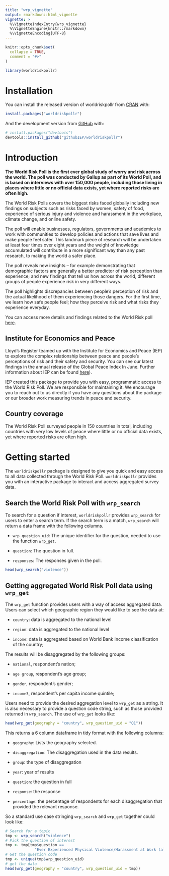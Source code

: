 ```yaml
---
title: "wrp_vignette"
output: rmarkdown::html_vignette
vignette: >
  %\VignetteIndexEntry{wrp_vignette}
  %\VignetteEngine{knitr::rmarkdown}
  %\VignetteEncoding{UTF-8}
---
```


```r
knitr::opts_chunk$set(
  collapse = TRUE,
  comment = "#>"
)
```

```r
library(worldriskpollr)
```

# Installation

You can install the released version of worldriskpollr from [CRAN](https://CRAN.R-project.org) with:

``` r
install.packages("worldriskpollr")
```

And the development version from [GitHub](https://github.com/) with:

``` r
# install.packages("devtools")
devtools::install_github("githubIEP/worldriskpollr")
```

# Introduction

**The World Risk Poll is the first ever global study of worry and risk across the world. The poll was conducted by Gallup as part of its World Poll, and is based on interviews with over 150,000 people, including those living in places where little or no official data exists, yet where reported risks are often high.**

The World Risk Polls covers the biggest risks faced globally including new findings on subjects such as risks faced by women, safety of food, experience of serious injury and violence and harassment in the workplace, climate change, and online safety.

The poll will enable businesses, regulators, governments and academics to work with communities to develop policies and actions that save lives and make people feel safer. This landmark piece of research will be undertaken at least four times over eight years and the weight of knowledge accumulated will contribute in a more significant way than any past research, to making the world a safer place.

The poll reveals new insights -- for example demonstrating that demographic factors are generally a better predictor of risk perception than experience; and new findings that tell us how across the world, different groups of people experience risk in very different ways.

The poll highlights discrepancies between people's perception of risk and the actual likelihood of them experiencing those dangers. For the first time, we learn how safe people feel; how they perceive risk and what risks they experience everyday.

You can access more details and findings related to the World Risk poll [here](https://wrp.lrfoundation.org.uk/).

## Institute for Economics and Peace

Lloyd's Register teamed up with the Institute for Economics and Peace (IEP) to explore the complex relationship between peace and people's perceptions of risk and their safety and security. You can see our latest findings in the annual release of the Global Peace Index In June. Further information about IEP can be found [here](https://www.visionofhumanity.org/)).

IEP created this package to provide you with easy, programmatic access to the World Risk Poll. We are responsible for maintaining it. We encourage you to reach out to us directly if you have any questions about the package or our broader work measuring trends in peace and security.

## Country coverage

The World Risk Poll surveyed people in 150 countries in total, including countries with very low levels of peace where little or no official data exists, yet where reported risks are often high.

# Getting started

The `worldriskpollr` package is designed to give you quick and easy access to all data collected through the World Risk Poll. `worldriskpollr` provides you with an interactive package to interact and access aggregated survey data.

## Search the World Risk Poll with `wrp_search`

To search for a question if interest, `worldriskpollr` provides `wrp_search` for users to enter a search term. If the search term is a match, `wrp_search` will return a data frame with the following columns.

-   `wrp_question_uid`: The unique identifier for the question, needed to use the function `wrp_get`.

-   `question`: The question in full.

-   `responses`: The responses given in the poll.

```r
head(wrp_search("violence"))
```

## Getting aggregated World Risk Poll data using `wrp_get`

The `wrp_get` function provides users with a way of access aggregated data. Users can select which geographic region they would like to see the data at:

-   `country`: data is aggregated to the national level

-   `region`: data is aggregated to the national level

-   `income`: data is aggregated based on World Bank Income classification of the country;

The results will be disaggregated by the following groups:

-   `national`, respondent's nation;

-   `age group`, respondent's age group;

-   `gender`, respondent's gender;

-   `income5`, respondent's per capita income quintile;


Users need to provide the desired aggregation level to `wrp_get` as a string. It is also necessary to provide a question code string, such as those provided returned in `wrp_search`. The use of `wrp_get` looks like:

```r
head(wrp_get(geography = "country", wrp_question_uid = "Q1"))
```

This returns a 6 column dataframe in tidy format with the following columns:

-   `geography`: Lists the geography selected.

-   `disaggregation`: The disaggregation used in the data results.

-   `group`: the type of disaggregation

-   `year`: year of results

-   `question`: the question in full

-   `response`: the response

-   `percentage`: the percentage of respondents for each disaggregation that provided the relevant response.

So a standard use case stringing `wrp_search` and `wrp_get` together could look like:

```r
# Search for a topic
tmp <- wrp_search("violence")
# Pick the question of interest
tmp <- tmp[tmp$question ==
             "Ever Experienced Physical Violence/Harassment at Work (all countries)", ]
# Get the question code
tmp <- unique(tmp$wrp_question_uid)
# get the data
head(wrp_get(geography = "country", wrp_question_uid = tmp))
```
